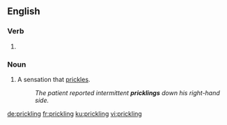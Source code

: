 ==English==

===Verb===
{{head|en|present participle}}

# {{present participle of|prickle|lang=en|nocat=1}}

===Noun===
{{en-noun}}

# A sensation that [[prickle]]s.
#: ''The patient reported intermittent '''pricklings''' down his right-hand side.''

[[de:prickling]]
[[fr:prickling]]
[[ku:prickling]]
[[vi:prickling]]